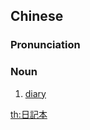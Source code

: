 {{also|日记本}}
==Chinese==
{{zh-forms|s=日记本|type=21}}

===Pronunciation===
{{zh-pron
|m=rìjìběn
|c=jat6 gei3 bun2
|cat=n
}}

===Noun===
{{zh-noun}}

# [[diary]] {{gloss|book in which daily records are kept}}

[[th:日記本]]